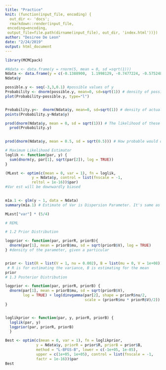 ```yaml
---
title: "Practice"
knit: (function(input_file, encoding) {
  out_dir <- 'docs';
  rmarkdown::render(input_file,
 encoding=encoding,
 output_file=file.path(dirname(input_file), out_dir, 'index.html'))})
author: "Desiree De Leon"
date: "2/24/2019"
output: html_document
---
```



```r
library(MCMCpack)

#Ndata <- data.frame(y = rnorm(5, mean = 0, sd =sqrt(1)))
Ndata <- data.frame(y = c(-0.1388900,  1.1998129, -0.7477224, -0.5752482, -0.2635815))
Ndata$y

possible.y <- seq(-3,3,0.1) #possible values of y
Probability <- dnorm(possible.y, mean=0, sd=sqrt(1)) # density of possible values
plot(Probability~possible.y, type="l")


Probability.y<-  dnorm(Ndata$y, mean=0, sd=sqrt(1)) # density of actual values
points(Probability.y~Ndata$y)

prod(dnorm(Ndata$y, mean = 0, sd = sqrt(1))) # The likelihood of these data conditioning on u=0 and s=1 is proportional to product of the densities # same as prod(Probabiility.y)
  prod(Probability.y)

  
prod(dnorm(Ndata$y, mean = 0.5, sd = sqrt(0.5))) # How probable would data be with mu=0 and var=0.5?

# Maximum Likelihood Estimator
loglik <- function(par, y) {
  sum(dnorm(y, par[1], sqrt(par[2]), log = TRUE))
}

(MLest <- optim(c(mean = 0, var = 1), fn = loglik,
            y = Ndata$y, control = list(fnscale = -1,
            reltol = 1e-16))$par)
#Var est will be downwardly biased

          
m1a.1 <- glm(y ~ 1, data = Ndata)
summary(m1a.1) # Estimate of Var is Dispersion Parameter. It's same as MLest (but need to multiply by factor of n/(n-1)). Because it's the appropriate penalty for MLest after calculating the var using the observed, estimated mean)

MLest["var"] * (5/4)

# REML

# 1.2 Prior Distribution

logprior <- function(par, priorR, priorB){
  dnorm(par[1], mean = priorB$mu, sd = sqrt(priorB$V), log = TRUE)
} #density of the parameter, given a particular 


prior <- list(R = list(V = 1, nu = 0.002), B = list(mu = 0, V = 1e+08)) # nu is "degree of belief"
 # R is for estimating the variance, B is estimating for the mean
prior
# 1.3 Posterior Distribution

logprior <- function(par, priorR, priorB) {
  dnorm(par[1], mean = priorB$mu, sd = sqrt(priorB$V),
        log = TRUE) + log(dinvgamma(par[2], shape = priorR$nu/2,
                                    scale = (priorR$nu * priorR$V)/2))                        
}


loglikprior <- function(par, y, priorR, priorB) {
  loglik(par, y)
  logprior(par, priorR, priorB)
  }

Best <- optim(c(mean = 0, var = 1), fn = loglikprior,
              y = Ndata$y, priorR = prior$R, priorB = prior$B,
              method = "L-BFGS-B", lower = c(-1e+05, 1e-05),
              upper = c(1e+05, 1e+05), control = list(fnscale = -1,
              factr = 1e-16))$par
Best

```

